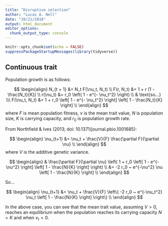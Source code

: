 ```yaml
---
title: "Disruptive selection"
author: "Lucas A. Nell"
date: "10/21/2018"
output: html_document
editor_options: 
  chunk_output_type: console
---
```


```r
knitr::opts_chunk$set(echo = FALSE)
suppressPackageStartupMessages(library(tidyverse))
```



## Continuous trait

Population growth is as follows:

$$
\begin{align}
N_{t + 1} &= N_t F(\nu_t, N_t) \\
F(r, N_t) &= 1 + r (1 - \frac{N_t}{K}) \\
r(\nu_t) &= r_0 \left( 1 - e^{- \nu_t^2} \right) \\
& \text{so...} \\\
F(\nu_t, N_t) &= 1 + r_0 \left[ 1 - e^{- \nu_t^2} \right] \left[ 1 - \frac{N_t}{K} \right] \\
\end{align}
$$
where $F$ is mean population fitness,
$\nu$ is the mean trait value,
$N$ is population size,
$K$ is carrying capacity,
and
$r_0$ is population growth rate.




From Northfield & Ives (2013; doi: 10.1371/journal.pbio.1001685):

$$
\begin{align}
\nu_{t+1} &= \nu_t + \frac{V}{F} \frac{\partial F}{\partial \nu} \\
\end{align}
$$
where $V$ is the additive genetic variance.


$$
\begin{align}
& \frac{\partial F}{\partial \nu} \left( 1 + r_0 \left[ 1 - e^{- \nu^2} \right] 
    \left[ 1 - \frac{N}{K} \right] \right) \\
&= -2 r_0 ~ e^{-\nu^2} \nu \left[ 1 - \frac{N}{K} \right] \\
\end{align}
$$

So...

$$
\begin{align}
\nu_{t+1} &= \nu_t + \frac{V}{F} \left\{ -2 r_0 ~ e^{-\nu_t^2} \nu_t \left[ 1 - \frac{N}{K} \right] \right\} \\
\end{align}
$$

In the above case, you can see that the mean trait value, assuming $V > 0$, reaches
an equilibrium when the population reaches its carrying capacity $N=K$
and when $\nu_t = 0$.



